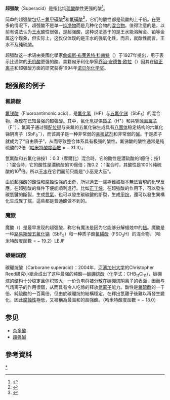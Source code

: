 {{酸鹼}}
'''超强酸'''（Superacid）是指比纯[[硫酸|硫酸]]酸性更强的酸<ref name="IUPAC_gold">{{Cite web|title=IUPAC - superacid (S06135)|url=https://goldbook.iupac.org/terms/view/S06135|access-date=2022-05-01|last=Chemistry (IUPAC)|first=The International Union of Pure and Applied|work=goldbook.iupac.org}}</ref>。

简单的超强酸包括[[三氟甲磺酸|三氟甲磺酸]]<ref>{{cite journal|title=Article: Meet the industrial superacid: triflic acid and derivatives can be very efficient tools for modern chemistry.(Triflic acid)|author=Simonato, Jean-Pierre|journal=Chemistry and Industry|year=December 19, 2005}}</ref>和[[氟磺酸|氟磺酸]]<ref>{{Cite journal|title=The Strongest Isolable Acid|url=https://onlinelibrary.wiley.com/doi/10.1002/anie.200460005|last=Juhasz|first=Mark|last2=Hoffmann|first2=Stephan|date=2004-10-11|journal=Angewandte Chemie International Edition|issue=40|doi=10.1002/anie.200460005|volume=43|pages=5352–5355|language=en|issn=1433-7851|last3=Stoyanov|first3=Evgenii|last4=Kim|first4=Kee-Chan|last5=Reed|first5=Christopher A.}}</ref>，它们的酸性都是硫酸的上千倍。在更多的情况下，超强酸不是单一[[纯净物|纯净物]]而是几种化合物的[[混合物|混合物]]。值得注意的是，以前有说法认为[[王水|王水]]酸性很强，是超强酸，这种说法基于的是王水能溶解金、铂等金属这个现象，但实际上，这仅仅体现的是王水的强氧化性，而且，就酸性而言，王水不及纯硫酸。

超强酸这一术语由美國化學家[[詹姆斯·布莱恩特·科南特|詹姆斯·布莱恩特·科南特]]（{{lang|en|James Bryant Conant}}）于1927年提出，用于表示比通常的[[无机酸|无机酸]]更强的酸。美籍匈牙利化學家[[乔治·安德鲁·欧拉|乔治·安德鲁·欧拉]]（{{lang|en|George Andrew Olah}}）因其在[[碳正离子|碳正离子]]和超强酸方面的研究获得1994年[[诺贝尔化学奖|诺贝尔化学奖]]。

==超强酸的例子==
===氟銻酸===
{{main|氟銻酸}}
[[氟锑酸|氟锑酸]]（Fluoroantimonic acid），是[[氟化氢|氟化氢]]（HF）与[[五氟化锑|五氟化锑]]（SbF<sub>5</sub>）的混合物，為现在已知最强的超强酸。其中，氟化氢提供[[质子|质子]]（H<sup>+</sup>）和共轭碱[[氟离子|氟离子]]（F<sup>−</sup>），氟离子通过强[[配位键|配位键]]与亲氟的五氟化锑生成具有[[八面体|八面体]]稳定结构的六氟化锑阴离子（SbF<sub>6</sub><sup>−</sup>），而该离子是一种非常弱的[[亲核试剂|亲核试剂]]和非常弱的[[碱|碱]]。于是质子就成为了“自由质子”，从而导致整合体系具有极强的酸性。氟锑酸的酸性通常是纯硫酸的2{{E|19}}倍（[[哈米特酸度函數|哈米特酸度函數]] = − 31.3）。

氫氟酸和五氟化锑按1 ：0.3（摩爾比）混合時，它的酸性是濃硫酸的1億倍；按1 ：1混合時，它的酸性是濃硫酸的10億倍；按0.2 ：1混合时，其酸性是100%纯硫酸的10<sup>9</sup>倍。所以[[王水|王水]]在它們面前只能是“小巫見大巫”。 

由於超強酸的[[酸性|酸性]]和[[腐蝕性|腐蝕性]]強的出奇，所以過去一些極難或根本無法實現的化學反應，在超強酸的條件下便能順利進行。比如[[正丁烷|正丁烷]]，在超強酸的作用下，可以發生碳氫鍵的斷裂，生成[[氫氣|氫氣]]，也可以發生碳碳鍵的斷裂，生成[[甲烷|甲烷]]，還可以發生異構化生成異丁烷，這些都是普通酸做不到的。

===魔酸===
{{main|魔酸}}
魔酸（{{lang|en|Magic acid}}）是最早发现的超强酸，称它有魔法是因为它能够分解蜡烛中的[[蜡|蜡]]。魔酸是一种[[路易斯酸|路易斯酸]][[五氟化锑|五氟化锑]]（SbF<sub>5</sub>）和一种质子酸[[氟磺酸|氟磺酸]]（FSO<sub>3</sub>H）的混合物。（哈米特酸度函數 = − 19.2）LEJF

===碳硼烷酸===
{{main|碳硼烷酸}}
碳硼烷酸（Carborane superacid）：2004年，[[河濱加州大学|河濱加州大学]]的Christopher Reed研究小組合成出了这种最强的纯酸—[[碳硼烷酸|碳硼烷酸]]（化学式：CHB<sub>11</sub>Cl<sub>11</sub>），碳硼烷的结构十分稳定且体积较大，一价负电荷被分散在碳硼烷阴离子的表面，因而与气场离子的作用很弱，从而具有令人吃惊的释放[[氫离子|氫离子]]能力。酸性是[[氟硫酸|氟硫酸]]的一千倍、純硫酸的一百萬倍，但由於碳硼烷的結構穩定，在釋出氫離子後難以再發生變化，因此[[腐蝕性|腐蝕性]]極低，又被稱為最溫和的超強酸。（哈米特酸度函數 = − 18.0）

==参见==
*[[杂多酸|杂多酸]]
*[[超强碱|超强碱]]

==參考資料==
{{reflist}}

[[Category:超强酸|*]]